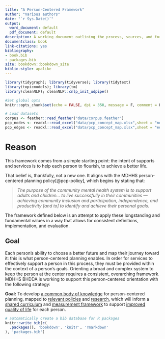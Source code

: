 ```yaml
--- 
title: "A Person-Centered Framework"
author: "Various authors"
date: "`r Sys.Date()`"
output:
  word_document: default
  pdf_document: default
description: A working document outlining the process, sources, and formation of a comprehensive body of knowledge for person-centered planning.
documentclass: book
link-citations: yes
bibliography:
- book.bib
- packages.bib
site: bookdown::bookdown_site
biblio-style: apalike
---
```


```r
library(tidygraph); library(tidyverse); library(tidytext)
library(topicmodels); library(tm)
library(cleanNLP); cleanNLP::cnlp_init_udpipe()

#Set global opts
knitr::opts_chunk$set(echo = FALSE, dpi = 350, message = F, comment = F)

# Load datasets
corpus <- feather::read_feather("data/corpus.feather")
pcp_nodes <- readxl::read_excel("data/pcp_concept_map.xlsx",sheet = "nodes")
pcp_edges <- readxl::read_excel("data/pcp_concept_map.xlsx",sheet = "edges")

```

# Reason
 
This framework comes from a simple starting point: the intent of supports and services is to help each person to flourish, to achieve a better life.

That belief is, thankfully, not a new one.  It aligns with the MDHHS person-centered planning policy[@pcp-policy], which begins by stating that:

> *The purpose of the community mental health system is to support adults and children... to live successfully in their communities — achieving community inclusion and participation, independence, and productivity [and to] to identify and achieve their personal goals.*

The framework defined below is an attempt to apply these longstanding and fundamental values in a way that allows for consistent definitions, implementation, and evaluation.

## Goal

Each person's ability to choose a better future and map their journey toward it: this is what person-centered planning enables.  In order for services to effectively support a person in this process, they must be provided within the context of a person's goals. Orienting a broad and complex system to keep the person at the center requires a consistent, overarching framework.  MDHHS BHDDA is working to support this person-centered orientation with the following strategy:

**Goal:** To develop [a common body of knowledge](#bok) for person-centered planning,
mapped to [relevant policies](#policy) and [research](#research),
which will inform a [shared curriculum](#curriculum)
and [measurement framework](#measure)
to support [improved quality of life](#pcpdca) for each person.


```r
# automatically create a bib database for R packages
knitr::write_bib(c(
  .packages(), 'bookdown', 'knitr', 'rmarkdown'
), 'packages.bib')
```
